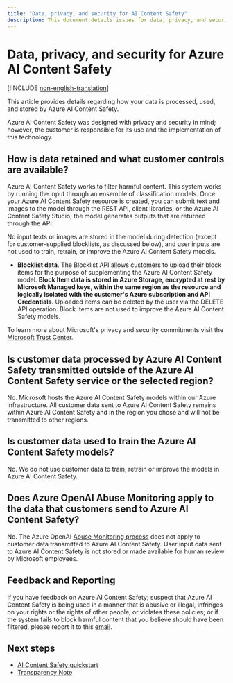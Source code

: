 ```yaml
---
title: "Data, privacy, and security for AI Content Safety"
description: This document details issues for data, privacy, and security for Azure AI Content Safety.
---
```



# Data, privacy, and security for Azure AI Content Safety

[!INCLUDE [non-english-translation](../includes/non-english-translation)]

This article provides details regarding how your data is processed, used, and stored by Azure AI Content Safety.

Azure AI Content Safety was designed with privacy and security in mind; however, the customer is responsible for its use and the implementation of this technology.


## How is data retained and what customer controls are available?

Azure AI Content Safety works to filter harmful content. This system works by running the input through an ensemble of classification models. Once your Azure AI Content Safety resource is created, you can submit text and images to the model through the REST API, client libraries, or the Azure AI Content Safety Studio; the model generates outputs that are returned through the API.

No input texts or images are stored in the model during detection (except for customer-supplied blocklists, as discussed below), and user inputs are not used to train, retrain, or improve the Azure AI Content Safety models.

- **Blocklist data**. The Blocklist API allows customers to upload their block items for the purpose of supplementing the Azure AI Content Safety model.  **Block Item data is stored in Azure Storage, encrypted at rest by Microsoft Managed keys, within the same region as the resource and logically isolated with the customer's Azure subscription and API Credentials**. Uploaded items can be deleted by the user via the DELETE API operation. Block Items are not used to improve the Azure AI Content Safety models.

To learn more about Microsoft's privacy and security commitments visit the [Microsoft Trust Center](https://www.microsoft.com/TrustCenter/CloudServices/Azure/default.aspx).

## Is customer data processed by Azure AI Content Safety transmitted outside of the Azure AI Content Safety service or the selected region?

No. Microsoft hosts the Azure AI Content Safety models within our Azure infrastructure. All customer data sent to Azure AI Content Safety remains within Azure AI Content Safety and in the region you chose and will not be transmitted to other regions.

## Is customer data used to train the Azure AI Content Safety models?

No. We do not use customer data to train, retrain or improve the models in Azure AI Content Safety.

## Does Azure OpenAI Abuse Monitoring apply to the data that customers send to Azure AI Content Safety? 

No. The Azure OpenAI [Abuse Monitoring process](/azure/ai-services/openai/concepts/abuse-monitoring) does not apply to customer data transmitted to Azure AI Content Safety. User input data sent to Azure AI Content Safety is not stored or made available for human review by Microsoft employees. 

## Feedback and Reporting

If you have feedback on Azure AI Content Safety; suspect that Azure AI Content Safety is being used in a manner that is abusive or illegal, infringes on your rights or the rights of other people, or violates these policies; or if the system fails to block harmful content that you believe should have been filtered, please report it to this [email](mailto:acm-team@microsoft.com).

## Next steps

* [AI Content Safety quickstart](/azure/ai-services/content-safety/quickstart-text)
* [Transparency Note](/azure/ai-foundry/responsible-ai/content-safety/transparency-note)

